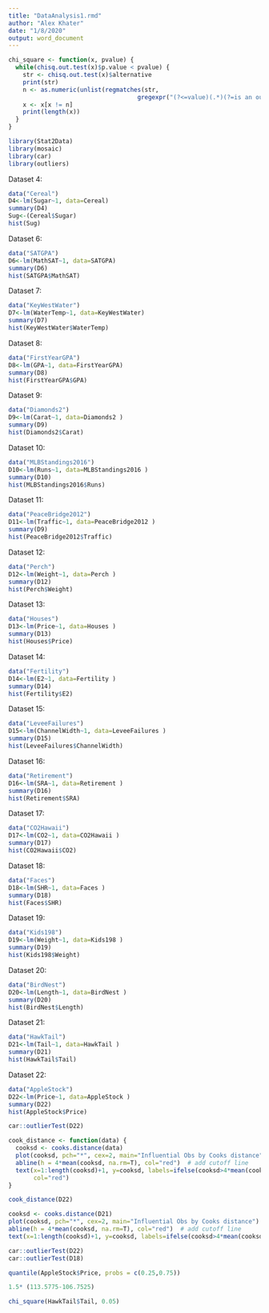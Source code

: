 ```yaml
---
title: "DataAnalysis1.rmd"
author: "Alex Khater"
date: "1/8/2020"
output: word_document
---
```


```r
chi_square <- function(x, pvalue) {
  while(chisq.out.test(x)$p.value < pvalue) {
    str <- chisq.out.test(x)$alternative
    print(str)
    n <- as.numeric(unlist(regmatches(str,
                                    gregexpr("(?<=value)(.*)(?=is an outlier)", str, perl = T))))
    x <- x[x != n]
    print(length(x))
  }
}
```


```r
library(Stat2Data)
library(mosaic)
library(car)
library(outliers)
``` 

Dataset 4:
```r
data("Cereal")
D4<-lm(Sugar~1, data=Cereal)
summary(D4)
Sug<-(Cereal$Sugar)
hist(Sug)

```

Dataset 6:
```r
data("SATGPA")
D6<-lm(MathSAT~1, data=SATGPA)
summary(D6)
hist(SATGPA$MathSAT)
```

Dataset 7:
```r
data("KeyWestWater")
D7<-lm(WaterTemp~1, data=KeyWestWater)
summary(D7)
hist(KeyWestWater$WaterTemp)
```
Dataset 8:
```r
data("FirstYearGPA")
D8<-lm(GPA~1, data=FirstYearGPA)
summary(D8)
hist(FirstYearGPA$GPA)
```
Dataset 9:
```r
data("Diamonds2")
D9<-lm(Carat~1, data=Diamonds2 )
summary(D9)
hist(Diamonds2$Carat)
``` 
Dataset 10:
```r
data("MLBStandings2016")
D10<-lm(Runs~1, data=MLBStandings2016 )
summary(D10)
hist(MLBStandings2016$Runs)
```

Dataset 11:
```r
data("PeaceBridge2012")
D11<-lm(Traffic~1, data=PeaceBridge2012 )
summary(D9)
hist(PeaceBridge2012$Traffic)
```

Dataset 12:
```r
data("Perch")
D12<-lm(Weight~1, data=Perch )
summary(D12)
hist(Perch$Weight)
```

Dataset 13:
```r
data("Houses")
D13<-lm(Price~1, data=Houses )
summary(D13)
hist(Houses$Price)
```

Dataset 14:
```r
data("Fertility")
D14<-lm(E2~1, data=Fertility )
summary(D14)
hist(Fertility$E2)
```
Dataset 15:
```r
data("LeveeFailures")
D15<-lm(ChannelWidth~1, data=LeveeFailures )
summary(D15)
hist(LeveeFailures$ChannelWidth)
```
Dataset 16:
```r
data("Retirement")
D16<-lm(SRA~1, data=Retirement )
summary(D16)
hist(Retirement$SRA)
```
Dataset 17:
```r
data("CO2Hawaii")
D17<-lm(CO2~1, data=CO2Hawaii )
summary(D17)
hist(CO2Hawaii$CO2)
```
Dataset 18:
```r
data("Faces")
D18<-lm(SHR~1, data=Faces )
summary(D18)
hist(Faces$SHR)
```
Dataset 19:
```r
data("Kids198")
D19<-lm(Weight~1, data=Kids198 )
summary(D19)
hist(Kids198$Weight)
```
Dataset 20:
```r
data("BirdNest")
D20<-lm(Length~1, data=BirdNest )
summary(D20)
hist(BirdNest$Length)
```
Dataset 21:
```r
data("HawkTail")
D21<-lm(Tail~1, data=HawkTail )
summary(D21)
hist(HawkTail$Tail)
```
Dataset 22:
```r
data("AppleStock")
D22<-lm(Price~1, data=AppleStock )
summary(D22)
hist(AppleStock$Price)
```

```r
car::outlierTest(D22)
```

```r
cook_distance <- function(data) {
  cooksd <- cooks.distance(data)
  plot(cooksd, pch="*", cex=2, main="Influential Obs by Cooks distance")  # plot cook's distance
  abline(h = 4*mean(cooksd, na.rm=T), col="red")  # add cutoff line
  text(x=1:length(cooksd)+1, y=cooksd, labels=ifelse(cooksd>4*mean(cooksd, na.rm=T),names(cooksd),""),
       col="red")
}
```

```r
cook_distance(D22)
```


```r
cooksd <- cooks.distance(D21)
plot(cooksd, pch="*", cex=2, main="Influential Obs by Cooks distance")  # plot cook's distance
abline(h = 4*mean(cooksd, na.rm=T), col="red")  # add cutoff line
text(x=1:length(cooksd)+1, y=cooksd, labels=ifelse(cooksd>4*mean(cooksd, na.rm=T),names(cooksd),""), col="red")  # add labels
```


```r
car::outlierTest(D22)
car::outlierTest(D18)
```
```r
quantile(AppleStock$Price, probs = c(0.25,0.75))
```
```r
1.5* (113.5775-106.7525)
```

```r
chi_square(HawkTail$Tail, 0.05)
```

